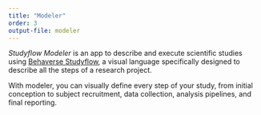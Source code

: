 ```yaml
---
title: "Modeler"
order: 3
output-file: modeler
---
```


*Studyflow Modeler* is an app to describe and execute scientific studies using [Behaverse Studyflow](https://behaverse.org/data-model/spec/general/studyflows), a visual language specifically designed to describe all the steps of a research project.

With modeler, you can visually define every step of your study, from initial conception to subject recruitment, data collection, analysis pipelines, and final reporting.
